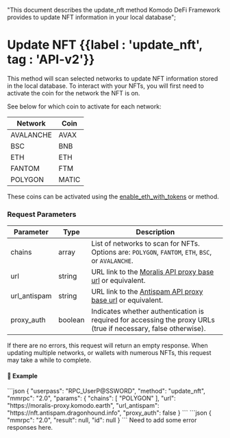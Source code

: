   "This document describes the update_nft method Komodo DeFi Framework  provides to update NFT information in your local database";

# Update NFT {{label : 'update_nft', tag : 'API-v2'}}

This method will scan selected networks to update NFT information stored in the local database.
To interact with your NFTs, you will first need to activate the coin for the network the NFT is on.

See below for which coin to activate for each network:

| Network   | Coin  |
| --------- | ----- |
| AVALANCHE | AVAX  |
| BSC       | BNB   |
| ETH       | ETH   |
| FANTOM    | FTM   |
| POLYGON   | MATIC |

These coins can be activated using the [enable\_eth\_with\_tokens](/komodo-defi-framework/api/v20/enable_eth_with_tokens/) or method.

### Request Parameters

| Parameter     | Type    | Description                                                                                                     |
| ------------- | ------- | --------------------------------------------------------------------------------------------------------------- |
| chains        | array   | List of networks to scan for NFTs. Options are: `POLYGON`, `FANTOM`, `ETH`, `BSC`, or `AVALANCHE`.              |
| url           | string  | URL link to the [Moralis API proxy base url](https://moralis-proxy.komodo.earth) or equivalent.                 |
| url\_antispam | string  | URL link to the [Antispam API proxy base url](https://nft.antispam.dragonhound.info) or equivalent.             |
| proxy\_auth   | boolean | Indicates whether authentication is required for accessing the proxy URLs (true if necessary, false otherwise). |

<Note>
  If there are no errors, this request will return an empty response.
  When updating multiple networks, or wallets with numerous NFTs, this request may take a while to complete.
</Note>

#### 📌 Example

<CodeGroup title="Update NFT" tag="POST" label="update_nft" mm2MethodDecorate="true">
  ```json
  {
    "userpass": "RPC_UserP@SSWORD",
    "method": "update_nft",
    "mmrpc": "2.0",
    "params": {
      "chains": [ 
        "POLYGON"
      ],
      "url": "https://moralis-proxy.komodo.earth",
      "url_antispam": "https://nft.antispam.dragonhound.info",
      "proxy_auth": false
  }
  ```
</CodeGroup>

<CollapsibleSection expandedText="Hide Response" collapsedText="Show Response">
  ```json
  {
  	"mmrpc": "2.0",
  	"result": null,
  	"id": null
  }
  ```
</CollapsibleSection>

<DevComment>
  Need to add some error responses here.
</DevComment>
